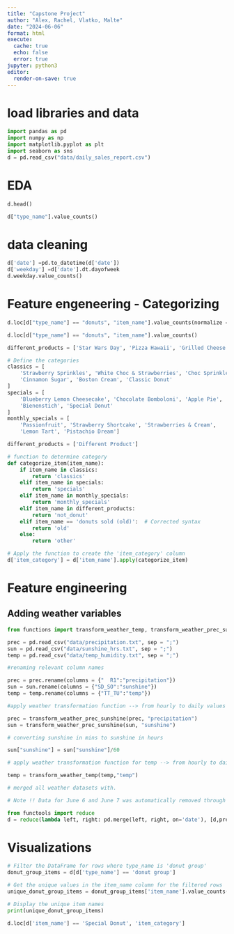 ```yaml
---
title: "Capstone Project"
author: "Alex, Rachel, Vlatko, Malte"
date: "2024-06-06"
format: html
execute: 
  cache: true
  echo: false
  error: true
jupyter: python3
editor:
  render-on-save: true
---
```


# load libraries and data

```python
import pandas as pd
import numpy as np
import matplotlib.pyplot as plt
import seaborn as sns
d = pd.read_csv("data/daily_sales_report.csv")
```


# EDA 

```python
d.head()
```


```python
d["type_name"].value_counts()
```




# data cleaning

```python
d['date'] =pd.to_datetime(d['date'])
d['weekday'] =d['date'].dt.dayofweek
d.weekday.value_counts()
```


# Feature engeneering - Categorizing

```python
d.loc[d["type_name"] == "donuts", "item_name"].value_counts(normalize = True)
```


```python
d.loc[d["type_name"] == "donuts", "item_name"].value_counts()
```

```python
different_products = ['Star Wars Day', 'Pizza Hawaii', 'Grilled Cheese', 'Pie Day', 'Bat', 'Cat Day', 'NYE: Tonka Cream', 'Zimtstern Donut', 'Free Donut Softeis ', 'Cookie Softie Sandwich', 'Choc Custard Filled', 'Free Donut Upgrade', 'Strawberry Bun', 'Fried Chicken & Donut Waffle', 'Waffle + Maple Syrup', 'Chicken Waffle Sriracha', 'Chicken Waffle Truffle', 'Waffle + Sriracha ', 'Chicken Waffle Maple', 'Grilled Cheese with Jalapeños', 'Waffle + Truffle3', 'Grilled Cheese + Jalapenos', 'Classic Hot Dog', 'Special Hot Dog', 'Waffle + Truffle', 'Free Berliner', 'Letter Donuts']
```


```python
# Define the categories
classics = [
    'Strawberry Sprinkles', 'White Choc & Strawberries', 'Choc Sprinkles', 
    'Cinnamon Sugar', 'Boston Cream', 'Classic Donut'
]
specials = [
    'Blueberry Lemon Cheesecake', 'Chocolate Bomboloni', 'Apple Pie', 
    'Bienenstich', 'Special Donut'
]
monthly_specials = [
    'Passionfruit', 'Strawberry Shortcake', 'Strawberries & Cream', 
    'Lemon Tart', 'Pistachio Dream']

different_products = ['Different Product']
```


```python
# function to determine category
def categorize_item(item_name):
    if item_name in classics:
        return 'classics'
    elif item_name in specials:
        return 'specials'
    elif item_name in monthly_specials:
        return 'monthly_specials'
    elif item_name in different_products:
        return 'not_donut'
    elif item_name == 'donuts sold (old)':  # Corrected syntax
        return 'old'
    else:
        return 'other'

# Apply the function to create the 'item_category' column
d['item_category'] = d['item_name'].apply(categorize_item)
```






# Feature engineering

## Adding weather variables


```python
from functions import transform_weather_temp, transform_weather_prec_sunshine
```


```python
prec = pd.read_csv("data/precipitation.txt", sep = ";")
sun = pd.read_csv("data/sunshine_hrs.txt", sep = ";")
temp = pd.read_csv("data/temp_humidity.txt", sep = ";")
```


```python
#renaming relevant column names 

prec = prec.rename(columns = {"  R1":"precipitation"})
sun = sun.rename(columns = {"SD_SO":"sunshine"})
temp = temp.rename(columns = {"TT_TU":"temp"})
```


```python
#apply weather transformation function --> from hourly to daily values 

prec = transform_weather_prec_sunshine(prec, "precipitation")
sun = transform_weather_prec_sunshine(sun, "sunshine")
```


```python
# converting sunshine in mins to sunshine in hours

sun["sunshine"] = sun["sunshine"]/60
```


```python
# apply weather transformation function for temp --> from hourly to daily values 

temp = transform_weather_temp(temp,"temp")
```


```python

# merged all weather datasets with. 

# Note !! Data for June 6 and June 7 was automatically removed through this merge

from functools import reduce
d = reduce(lambda left, right: pd.merge(left, right, on='date'), [d,prec,temp,sun])

```


# Visualizations


```python
# Filter the DataFrame for rows where type_name is 'donut group'
donut_group_items = d[d['type_name'] == 'donut group']

# Get the unique values in the item_name column for the filtered rows
unique_donut_group_items = donut_group_items['item_name'].value_counts()

# Display the unique item names
print(unique_donut_group_items)
```
```python
d.loc[d['item_name'] == 'Special Donut', 'item_category']
```


